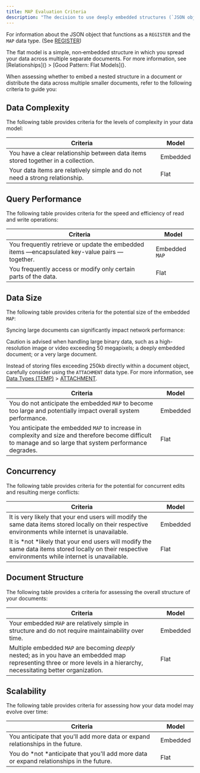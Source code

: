 ```yaml
---
title: MAP Evaluation Criteria
description: "The decision to use deeply embedded structures (`JSON object` and `MAP`) in a single document or opt for a *flat model* instead depends on your specific requirements, relationships between data, and tolerance for certain tradeoffs."
---
```


For information about the JSON object that functions as a `REGISTER` and the `MAP` data type. (See [REGISTER]())


<Info>
  The flat model is a simple, non‑embedded structure in which you spread your data across multiple separate documents. For more information, see [Relationships]() > [Good Pattern: Flat Models]().
</Info>

When assessing whether to embed a nested structure in a document or distribute the data across multiple smaller documents, refer to the following criteria to guide you:

<CardGroup>
<Card title="Data Complexity" icon="square-1" href="/best-practices/map-evaluation-criteria#data-complexity" iconType="solid" horizontal/>

<Card title="Query Performance" icon="square-2" href="/best-practices/map-evaluation-criteria#query-performance" iconType="solid" horizontal/>

<Card title="Data Size" icon="square-3" href="/best-practices/map-evaluation-criteria#data-size" iconType="solid" horizontal/>

<Card title="Concurrency" icon="square-4" href="/best-practices/map-evaluation-criteria#concurrency" iconType="solid" horizontal/>

<Card title="Document Structure" icon="square-5" href="/best-practices/map-evaluation-criteria#document-structure" iconType="solid" horizontal/>

<Card title="Scalability" icon="square-6" href="/best-practices/map-evaluation-criteria#scalability" iconType="solid" horizontal/>

</CardGroup>

## Data Complexity

The following table provides criteria for the levels of complexity in your data model:

| **Criteria**                                                                      | **Model** |
| --------------------------------------------------------------------------------- | --------- |
| You have a clear relationship between data items stored together in a collection. | Embedded  |
| Your data items are relatively simple and do not need a strong relationship.      | Flat      |

## Query Performance

The following table provides criteria for the speed and efficiency of read and write operations:

| **Criteria**                                                                                   | **Model**      |
| ---------------------------------------------------------------------------------------------- | -------------- |
| You frequently retrieve or update the embedded items —encapsulated key-value pairs — together. | Embedded `MAP` |
| You frequently access or modify only certain parts of the data.                                | Flat           |

## Data Size

The following table provides criteria for the potential size of the embedded `MAP`:


Syncing large documents can significantly impact network performance:

Caution is advised when handling large binary data, such as a high-resolution image or video exceeding 50 megapixels; a deeply embedded document; or a very large document.

Instead of storing files exceeding 250kb directly within a document object, carefully consider using the `ATTACHMENT` data type. For more information, see [Data Types (TEMP)]() > [ATTACHMENT]().


| **Criteria**                                                                                                                                                  | **Model** |
| ------------------------------------------------------------------------------------------------------------------------------------------------------------- | --------- |
| You do not anticipate the embedded `MAP` to become too large and potentially impact overall system performance.                                               | Embedded  |
| You anticipate the embedded `MAP` to increase in complexity and size and therefore become difficult to manage and so large that system performance degrades.  | Flat      |

## Concurrency

The following table provides criteria for the potential for concurrent edits and resulting merge conflicts:

| **Criteria**                                                                                                                                          | **Model** |
| ----------------------------------------------------------------------------------------------------------------------------------------------------- | --------- |
| It is very likely that your end users will modify the same data items stored locally on their respective environments while internet is unavailable.  | Embedded  |
| It is *not *likely that your end users will modify the same data items stored locally on their respective environments while internet is unavailable. | Flat      |

## Document Structure

The following table provides a criteria for assessing the overall structure of your documents:

| **Criteria**                                                                                                                                                               | **Model** |
| -------------------------------------------------------------------------------------------------------------------------------------------------------------------------- | --------- |
| Your embedded `MAP` are relatively simple in structure and do not require maintainability over time.                                                                       | Embedded  |
| Multiple embedded `MAP` are becoming *deeply* nested; as in you have an embedded map representing three or more levels in a hierarchy, necessitating better organization.  | Flat      |

## Scalability

The following table provides criteria for assessing how your data model may evolve over time:

| **Criteria**                                                                              | **Model** |
| ----------------------------------------------------------------------------------------- | --------- |
| You anticipate that you'll add more data or expand relationships in the future.           | Embedded  |
| You do *not *anticipate that you'll add more data or expand relationships in the future.  | Flat      |

